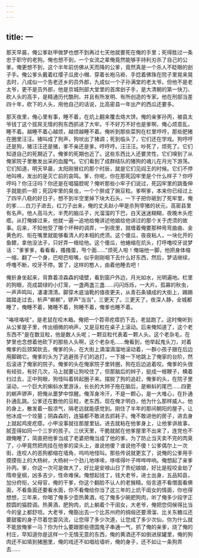 ```yaml
---
---
---
```

title: 一
---




那天早晨，俺公爹赵甲做梦也想不到再过七天他就要死在俺的手里；死得胜过一条忠于职守的老狗。俺也想不到，一个女流之辈俺竟然能够手持利刃杀了自己的公爹。俺更想不到，这个半年前仿佛从天而降的公爹，竟然真是一个杀人不眨眼的刽子手。俺公爹头戴着红缨子瓜皮小帽、穿着长袍马褂、手捻着佛珠在院子里晃来晃去时，八成似一个告老还乡的员外郎，九成似一个子孙满堂的老太爷。但他不是老太爷，更不是员外郎，他是京城刑部大堂里的首席刽子手，是大清朝的第一快刀、砍人头的高手，是精通历代酷刑、并且有所发明、有所创造的专家。他在刑部当差四十年，砍下的人头，用他自己的话说，比高密县一年出产的西瓜还要多。

那天夜里，俺心里有事，睡不着，在炕上翻来覆去烙大饼。俺的亲爹孙丙，被县太爷钱丁这个拔屌无情的狗东西抓进了大牢。千不好万不好也是爹啊，俺心烦意乱，睡不着。越睡不着心越烦，越烦越睡不着。俺听到那些菜狗在栏里哼哼，那些肥猪在圈里汪汪。猪叫成了狗声，狗吠出了猪调；死到临头了，它们还在学戏。狗哼哼还是狗，猪汪汪还是猪，爹不亲还是爹。哼哼哼。汪汪汪。吵死了，烦死了。它们知道自己的死期近了。俺爹的死期也近了。这些东西比人还要灵性，它们嗅到了从俺家院子里散发出采的血腥气。它们看到了成群结队的猪狗的魂儿在月光下游荡。它们知道，明天早晨，太阳刚冒红的那个时辰，就是它们见阎王的时候。它们不停地叫唤，发出的是灭亡前的哀鸣。爹，你呢，你在那死囚牢里是个什么样子？你哼哼吗？你汪汪吗？你还是在唱猫腔呢？俺听那些小牢子们说过，死囚牢里的跳蚤伸手就能抓一把；死囚牢里的臭虫，一个个胖成了豌豆粒。爹啊爹，本来你已经过上了四平八稳的好日子，想不到半空里掉下块大石头，一下子把你砸到了死牢里，俺的爹……白刀子进去，红刀子出来，俺的丈夫赵小甲是杀狗宰猪的状元，高密县里有名声。他人高马大，半秃的脑瓜子，光溜溜的下巴，白天迷迷糊糊，夜晚木头疙瘩。从打俺嫁过来，他就一遍一追地给俺讲述他娘给他讲过的那个关于虎须的故事。后来，不知他受了哪个坏种的调弄，一到夜里，就缠着俺要那种弯弯曲曲、金黄色的、衔在嘴里就能够看清人的本相的虎须。这个傻瓜，夜夜粘人，一块化开的鱼鳔，拿他没法子，只好弄一根给他。这个傻瓜，他蜷缩在炕头，打呼噜咬牙说梦话："爹爹爹，看看看，搔搔蛋，甩个面……"烦死人啦！俺端他一脚，他把身体缩一缩，翻了一个身，巴咂巴咂嘴，似乎刚刚咽下去什么好东西，然后，梦话继续，呼噜不断，咬牙不停。罢了，这样的憨人，由着他睡去吧！

俺折身坐起来，背靠着凉森森的墙壁，看到窗户外边，月光如水，光明遍地。栏里的狗眼，亮成碧绿的小灯笼，一盏两盏三盏……闪闪烁烁，一大片。孤寡的秋虫，一声声鸣叫，凄凄清清。脚穿木底油靴的值夜更夫，从青石条铺成的大街上，踢踢踏踏走过去，析声"梆梆"，锣声"当当"，三更天了。三更天了，夜深人静，全城都睡了，俺睡不着，猪睡不着，狗睡不着，俺爹也睡不着。

"咯吱咯吱"，是老鼠在咬木箱。俺把一个笤帚疙瘩扔下去，老鼠跑了。这时俺听到从公爹屋子里，传出细微的响声，又是豆粒在桌子上滚动。后来俺知道了，这个老东西不"是在数豆粒，他是数人头呢；一颗豆粒代表着一颗人头。这个老杂毛，在梦里也念想着他砍下的那些人头啊，这个老杂毛……俺看到，他举起鬼头刀，对着俺爹的后颈窝砍去，俺爹的头，在大街上滴溜滴溜地滚动着，一群小孩子跟在后边用脚踢它。俺爹的头为了逃避孩子们的追打，一下接一下地跳上了俺家的台阶，然后滚进了俺家的院子。俺爹的头在俺家院子里转圈，狗在后边追着咬。俺爹的头很有经验，有好几次，马上就要让狗咬住了，但那脑后的辫子，挺成一根鞭子，横着扫过去，正中狗眼，狗怪叫着转起圈子来。摆脱了狗的追赶，俺爹的头，在院子里滚动，一个巨大的蝌蚪水里游泳，长长的大辫子拖在脑后，是蝌蚪的尾巴……四更的梆声锣声，把俺从噩梦中惊醒。俺浑身冷汗，不是一颗心，是一大堆心，在扑通扑通乱跳。公爹还在数他的豆粒，老东西，现在俺才明白，他为什么那样威人。他的身上，散发着一股凉气，隔老远就能感觉到。刚住了半年的那间朝阳的屋子，让他冰成一个坟墓；阴森森的，连猫都不敢进去抓耗子。俺不敢进他的房子，进去身上就起鸡皮疙瘩。小甲没事就往那屋里钻，进去就粘在他爹身上，让他爹讲故事，腻歪得如同一个三岁的孩子。三伏天里，干脆就腻在他爹屋里不出来了，连党也不跟俺睡了，简直把他爹当成了老婆把俺当成了他的爹。为了防止当天卖不完的肉臭了，小甲竟然把肉挂在他爹的梁头上，谁说他傻？谁说他不傻！公爹偶尔上一次街，连咬人的恶狗都缩在墙角，呜呜地怪叫。那些传说就更玄了，说俺的公爹用手摸摸街上的大杨树，大杨树一个劲儿地哆嗦，哆嗦得叶子哗哗哗响。俺想起了亲爹孙丙。爹，你这一次可是做大了，好比是安禄山日了贵纪娘娘，好比是程咬金劫了隋帝皇纲，凶多吉少，性命难保。俺想起钱丁，钱大老爷，进士出身，五品知县，加分府衔，父母官，俺的干爹，你这个翻脸不认人的老猴精。俗言道不看僧面看佛面，不看鱼面还要看水面，你不看俺给你当了这三年的上炕干闺女的情面，你也得想想，三年来，你喝了俺多少壶热黄酒，吃了俺多少碗肥狗肉，听了俺多少段字正腔圆的猫腔调。热黄酒，肥狗肉，炕上躺着个干闺女，大老爷，俺把您伺候得比当今的皇上都舒坦。大老爷，俺豁出去一个比苏州府的绸缎还要滑溜、比关东糖瓜还要甜蜜的身子尽着您耍风流，让您得了多少次道，让您成了多少次仙，你为什么就不能放俺爹一马？你为什么要跟那些德国鬼子串通一气，抓了俺的亲爹，烧了俺的村庄，早知道你是这样一个无情无意的东西，俺的黄酒还不如倒进尿罐里，俺的狗肉还不如填到猪圈里，俺的戏还不如唱给墙听，俺的身子，还不如让一条狗弄去……